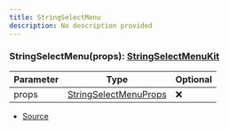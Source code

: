 ```yaml
---
title: StringSelectMenu
description: No description provided
---
```



### StringSelectMenu(props): [StringSelectMenuKit](/docs/api-reference/classes/StringSelectMenuKit)

| Parameter | Type | Optional |
| ----------- | ----------- | ----------- |
| props | [StringSelectMenuProps](/docs/api-reference/types/StringSelectMenuProps) | ❌ |


- [Source](https://github.com/underctrl-io/commandkit/blob/141d1404ab18a8e659209a0fab65466bf3b6dd85/packages/commandkit/src/components/v1/select-menu/SelectMenu.ts#L100)